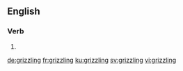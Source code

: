 ==English==

===Verb===
{{head|en|present participle}}

# {{present participle of|grizzle|lang=en|nocat=1}}

[[de:grizzling]]
[[fr:grizzling]]
[[ku:grizzling]]
[[sv:grizzling]]
[[vi:grizzling]]